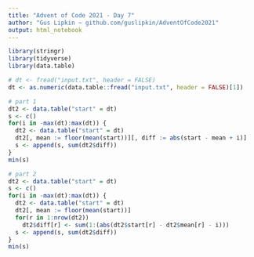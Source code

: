 ```yaml
---
title: "Advent of Code 2021 - Day 7"
author: "Gus Lipkin ~ github.com/guslipkin/AdventOfCode2021"
output: html_notebook
---
```


```r
library(stringr)
library(tidyverse)
library(data.table)

# dt <- fread("input.txt", header = FALSE)
dt <- as.numeric(data.table::fread("input.txt", header = FALSE)[1])
```


```r
# part 1
dt2 <- data.table("start" = dt)
s <- c()
for(i in -max(dt):max(dt)) {
  dt2 <- data.table("start" = dt)
  dt2[, mean := floor(mean(start))][, diff := abs(start - mean + i)]
  s <- append(s, sum(dt2$diff))
}
min(s)
```

```r
# part 2
dt2 <- data.table("start" = dt)
s <- c()
for(i in -max(dt):max(dt)) {
  dt2 <- data.table("start" = dt)
  dt2[, mean := floor(mean(start))]
  for(r in 1:nrow(dt2))
    dt2$diff[r] <- sum(1:(abs(dt2$start[r] - dt2$mean[r] - i)))
  s <- append(s, sum(dt2$diff))
}
min(s)
```

